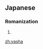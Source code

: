 {{see also|Yasha}}
==Japanese==

===Romanization===
{{ja-romaji}}

# {{ja-romanization of|やしゃ}}

[[zh:yasha]]